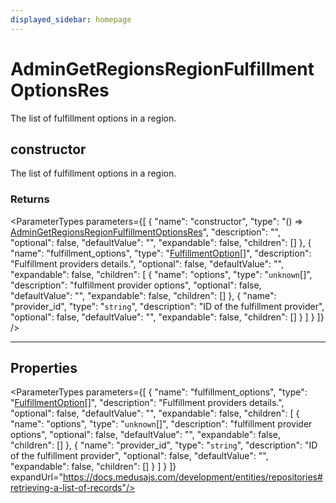 ```yaml
---
displayed_sidebar: homepage
---
```



# AdminGetRegionsRegionFulfillmentOptionsRes

The list of fulfillment options in a region.

## constructor

The list of fulfillment options in a region.

### Returns

<ParameterTypes parameters={[
  {
    "name": "constructor",
    "type": "() => [AdminGetRegionsRegionFulfillmentOptionsRes](medusa.AdminGetRegionsRegionFulfillmentOptionsRes.mdx)",
    "description": "",
    "optional": false,
    "defaultValue": "",
    "expandable": false,
    "children": []
  },
  {
    "name": "fulfillment_options",
    "type": "[FulfillmentOption](medusa.FulfillmentOption.mdx)[]",
    "description": "Fulfillment providers details.",
    "optional": false,
    "defaultValue": "",
    "expandable": false,
    "children": [
      {
        "name": "options",
        "type": "`unknown`[]",
        "description": "fulfillment provider options",
        "optional": false,
        "defaultValue": "",
        "expandable": false,
        "children": []
      },
      {
        "name": "provider_id",
        "type": "`string`",
        "description": "ID of the fulfillment provider",
        "optional": false,
        "defaultValue": "",
        "expandable": false,
        "children": []
      }
    ]
  }
]} />

___

## Properties

<ParameterTypes parameters={[
  {
    "name": "fulfillment_options",
    "type": "[FulfillmentOption](medusa.FulfillmentOption.mdx)[]",
    "description": "Fulfillment providers details.",
    "optional": false,
    "defaultValue": "",
    "expandable": false,
    "children": [
      {
        "name": "options",
        "type": "`unknown`[]",
        "description": "fulfillment provider options",
        "optional": false,
        "defaultValue": "",
        "expandable": false,
        "children": []
      },
      {
        "name": "provider_id",
        "type": "`string`",
        "description": "ID of the fulfillment provider",
        "optional": false,
        "defaultValue": "",
        "expandable": false,
        "children": []
      }
    ]
  }
]} expandUrl="https://docs.medusajs.com/development/entities/repositories#retrieving-a-list-of-records"/>
